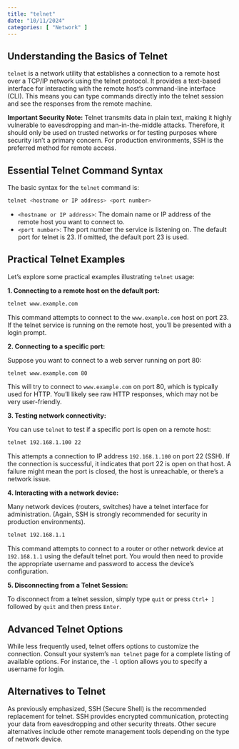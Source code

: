```yaml
---
title: "telnet"
date: "10/11/2024"
categories: [ "Network" ]
---
```

## Understanding the Basics of Telnet

`telnet` is a network utility that establishes a connection to a remote host over a TCP/IP network using the telnet protocol.  It provides a text-based interface for interacting with the remote host's command-line interface (CLI). This means you can type commands directly into the telnet session and see the responses from the remote machine.

**Important Security Note:** Telnet transmits data in plain text, making it highly vulnerable to eavesdropping and man-in-the-middle attacks.  Therefore, it should only be used on trusted networks or for testing purposes where security isn't a primary concern.  For production environments, SSH is the preferred method for remote access.


## Essential Telnet Command Syntax

The basic syntax for the `telnet` command is:

```bash
telnet <hostname or IP address> <port number>
```

* `<hostname or IP address>`: The domain name or IP address of the remote host you want to connect to.
* `<port number>`: The port number the service is listening on.  The default port for telnet is 23. If omitted, the default port 23 is used.


## Practical Telnet Examples

Let's explore some practical examples illustrating `telnet` usage:

**1. Connecting to a remote host on the default port:**

```bash
telnet www.example.com
```

This command attempts to connect to the `www.example.com` host on port 23.  If the telnet service is running on the remote host, you'll be presented with a login prompt.


**2. Connecting to a specific port:**

Suppose you want to connect to a web server running on port 80:

```bash
telnet www.example.com 80
```

This will try to connect to `www.example.com` on port 80, which is typically used for HTTP. You'll likely see raw HTTP responses, which may not be very user-friendly.


**3. Testing network connectivity:**

You can use `telnet` to test if a specific port is open on a remote host:

```bash
telnet 192.168.1.100 22
```

This attempts a connection to IP address `192.168.1.100` on port 22 (SSH). If the connection is successful, it indicates that port 22 is open on that host.  A failure might mean the port is closed, the host is unreachable, or there's a network issue.


**4.  Interacting with a network device:**

Many network devices (routers, switches) have a telnet interface for administration.  (Again, SSH is strongly recommended for security in production environments).

```bash
telnet 192.168.1.1
```

This command attempts to connect to a router or other network device at `192.168.1.1` using the default telnet port. You would then need to provide the appropriate username and password to access the device's configuration.


**5. Disconnecting from a Telnet Session:**

To disconnect from a telnet session, simply type `quit` or press `Ctrl+ ]` followed by `quit` and then press `Enter`.


## Advanced Telnet Options


While less frequently used, telnet offers options to customize the connection.  Consult your system's `man telnet` page for a complete listing of available options.  For instance, the `-l` option allows you to specify a username for login.


##  Alternatives to Telnet

As previously emphasized, SSH (Secure Shell) is the recommended replacement for telnet.  SSH provides encrypted communication, protecting your data from eavesdropping and other security threats.  Other secure alternatives include other remote management tools depending on the type of network device.

